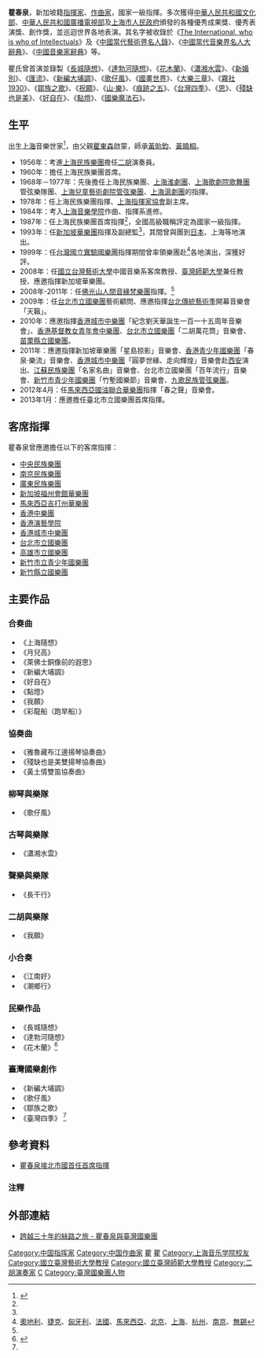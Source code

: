 {{multiple issues|
{{Refimprove|time=2021-08-13T07:50:14+00:00}}
{{年譜}}
{{overlinked|time=2021-08-31}}
}}
'''瞿春泉'''，新加坡籍[[指揮家|指揮家]]、[[作曲家|作曲家]]，國家一級指揮。多次獲得[[中華人民共和國文化部|中華人民共和國文化部]]、[[中華人民共和國廣播電視部|中華人民共和國廣播電視部]]及[[上海市人民政府|上海市人民政府]]頒發的各種優秀成果獎、優秀表演獎、創作獎，並巡迴世界各地表演。其名字被收錄於《[[The_International,_who_is_who_of_Intellectuals|The International, who is who of Intellectuals]]》及《[[中國當代藝術界名人錄|中國當代藝術界名人錄]]》、《[[中國當代音樂界名人大辭典|中國當代音樂界名人大辭典]]》、《[[中國音樂家辭典|中國音樂家辭典]]》等。

瞿氏曾首演並錄製《[[長城隨想|長城隨想]]》、《[[達勃河隨想|達勃河隨想]]》、《[[花木蘭|花木蘭]]》、《[[瀟湘水雲|瀟湘水雲]]》、《[[新婚別|新婚別]]》、《[[匯流|匯流]]》、《[[新編大埔調|新編大埔調]]》、《[[歌仔風|歌仔風]]》、《[[國畫世界|國畫世界]]》、《[[大樂三章|大樂三章]]》、《[[霧社1930|霧社1930]]》、《[[鄒族之歌|鄒族之歌]]》、《[[祝願|祝願]]》、《[[山‧樂|山‧樂]]》、《[[痕跡之五|痕跡之五]]》、《[[台灣四季|台灣四季]]》、《[[思|思]]》、《[[殘缺也是美|殘缺也是美]]》、《[[好自在|好自在]]》、《[[點燈|點燈]]》、《[[國樂魔法石|國樂魔法石]]》。

== 生平 ==
出生[[上海|上海]]音樂世家<ref name=":0">{{Cite web |url=http://www.merit-times.com.tw/NewsPage.aspx?unid=154733 |title=【人間心燈】專訪指揮瞿春泉 網球家何秋美 |accessdate=2014-01-21 |publisher=人間福報 |date=2009-11-13 |archive-date=2014-02-01 |archive-url=https://web.archive.org/web/20140201191112/http://www.merit-times.com.tw/NewsPage.aspx?unid=154733 |dead-url=no }}</ref>，由父親[[瞿東森|瞿東森]]啟蒙，師承[[黃貽鈞|黃貽鈞]]、[[黃曉桐|黃曉桐]]。

*1956年：考進[[上海民族樂團|上海民族樂團]]擔任[[二胡|二胡]]演奏員。
*1960年：擔任上海民族樂團首席。
*1968年－1977年：先後擔任上海民族樂團、[[上海淮劇團|上海淮劇團]]、[[上海歌劇院歌舞團|上海歌劇院歌舞團]]管弦樂隊團、[[上海兒童藝術劇院管弦樂團|上海兒童藝術劇院管弦樂團]]、[[上海滬劇團|上海滬劇團]]的指揮。
*1978年：任上海民族樂團指揮、[[上海指揮家協會|上海指揮家協會]]副主席。
*1984年：考入[[上海音樂學院|上海音樂學院]]作曲、指揮系進修。
*1987年：任上海民族樂團首席指揮<ref name=":0" />，全國高級職稱評定為國家一級指揮。
*1993年：任[[新加坡華樂團|新加坡華樂團]]指揮及副總監<ref name=":0" />，其間曾與團到[[日本|日本]]、上海等地演出。
*1999年：任[[台灣國立實驗國樂團|台灣國立實驗國樂團]]指揮期間曾率領樂團赴<ref>[[奧地利|奧地利]]、[[捷克|捷克]]、[[匈牙利|匈牙利]]、[[法國|法國]]、[[馬來西亞|馬來西亞]]、[[北京|北京]]、[[上海|上海]]、[[杭州|杭州]]、[[南京|南京]]、[[無錫|無錫]]</ref>各地演出，深獲好評。
*2008年：任[[國立台灣藝術大學|國立台灣藝術大學]]中國音樂系客席教授、[[臺灣師範大學|臺灣師範大學]]兼任教授、應邀指揮新加坡華樂團。
*2008年-2011年：任[[佛光山人間音緣梵樂團|佛光山人間音緣梵樂團]]指揮。<ref name=":0" />
*2009年：任[[台北市立國樂團|台北市立國樂團]]藝術顧問、應邀指揮[[台北傳統藝術季|台北傳統藝術季]]開幕音樂會「天籟」。
*2010年：應邀指揮[[香港城市中樂團|香港城市中樂團]]「紀念劉天華誕生一百一十五周年音樂會」、[[香港基督教女青年會中樂團|香港基督教女青年會中樂團]]、[[台北市立國樂團|台北市立國樂團]]「二胡萬花筒」音樂會、[[苗栗縣立國樂團|苗栗縣立國樂團]]。
*2011年：應邀指揮新加坡華樂團「星島掠影」音樂會、[[香港青少年國樂團|香港青少年國樂團]]「春泉‧樂流」音樂會、[[香港城市中樂團|香港城市中樂團]]「圓夢世緣、走向輝煌」音樂會赴[[西安|西安]]演出、[[江蘇民族樂團|江蘇民族樂團]]「名家名曲」音樂會、台北市立國樂團「百年流行」音樂會、[[新竹市青少年國樂團|新竹市青少年國樂團]]「竹塹國樂節」音樂會、[[九歌民族管弦樂團|九歌民族管弦樂團]]。
*2012年4月：任[[馬來西亞國油聯合華樂團|馬來西亞國油聯合華樂團]]指揮「春之聲」音樂會。
*2013年1月：應邀擔任臺北市立國樂團首席指揮。

== 客席指揮 ==
瞿春泉曾應邀擔任以下的客席指揮：
* [[中央民族樂團|中央民族樂團]]
* [[南京民族樂團|南京民族樂團]]
* [[廣東民族樂團|廣東民族樂團]]
* [[新加坡福州會館華樂團|新加坡福州會館華樂團]]
* [[馬來西亞吉打州華樂團|馬來西亞吉打州華樂團]]
* [[香港中樂團|香港中樂團]]
* [[香港演藝學院|香港演藝學院]]
* [[香港城市中樂團|香港城市中樂團]]
* [[台北市立國樂團|台北市立國樂團]]
* [[高雄市立國樂團|高雄市立國樂團]]
* [[新竹市立青少年國樂團|新竹市立青少年國樂團]]
* [[新竹縣立國樂團|新竹縣立國樂團]]

== 主要作品 ==

=== 合奏曲 ===

* 《上海隨想》
* 《月兒高》
* 《萊佛士銅像前的遐思》
* 《新編大埔調》
* 《好自在》
* 《點燈》
* 《我願》
* 《彩龍船（跑旱船）》

=== 協奏曲 ===

* 《雅魯藏布江邊揚琴協奏曲》
* 《殘缺也是美雙揚琴協奏曲》
* 《黃土情雙笛協奏曲》

=== 柳琴與樂隊 ===

* 《歌仔風》

=== 古琴與樂隊 ===

* 《瀟湘水雲》

=== 聲樂與樂隊 ===

* 《長干行》

=== 二胡與樂隊 ===

* 《我願》

=== 小合奏 ===

* 《江南好》
* 《潮鄉行》

===民樂作品===
*《長城隨想》
*《達勃河隨想》
*《花木蘭》<ref name="指揮家">{{Cite web |url=https://50yrs.wordpress.com/2010/04/19/%E5%AE%A2%E5%8D%BF%E6%8C%87%E6%8F%AE%E7%9E%BF%E6%98%A5%E6%B3%89%E7%B0%A1%E4%BB%8B/ |title=客卿指揮瞿春泉簡介 |accessdate=2019-09-11 |archive-date=2010-11-06 |archive-url=https://web.archive.org/web/20101106024323/http://50yrs.wordpress.com/2010/04/19/%E5%AE%A2%E5%8D%BF%E6%8C%87%E6%8F%AE%E7%9E%BF%E6%98%A5%E6%B3%89%E7%B0%A1%E4%BB%8B/ |dead-url=no }}</ref>

===臺灣國樂創作===
*《新編大埔調》
*《歌仔風》
*《鄒族之歌》
*《臺灣四季》 <ref name="指揮家"/>

== 參考資料 ==
* [https://web.archive.org/web/20140202125601/http://www.cna.com.tw/news/aEDU/201301080291-1.aspx 瞿春泉接北市國首任首席指揮]
=== 注釋 ===
{{reflist}}

==外部連結==
*[https://read.muzikair.com/tw/periodicalArticles/%E8%B7%A8%E8%B6%8A%E4%B8%89%E5%8D%81%E5%B9%B4%E7%9A%84%E7%B5%B2%E8%B7%AF%E4%B9%8B%E6%97%85--%20%E7%9E%BF%E6%98%A5%E6%B3%89%E8%88%87%E8%87%BA%E7%81%A3%E5%9C%8B%E6%A8%82%E5%9C%98-8cb59620-82ae-44b2-862b-b193e4d557bd?utm_source=muzikonline&utm_medium=redirect&utm_campaign=periodical 跨越三十年的絲路之旅 - 瞿春泉與臺灣國樂團  ]

{{Authority control}}
{{DEFAULTSORT:Q}}
[[Category:中国指挥家|Category:中国指挥家]] 
[[Category:中国作曲家|Category:中国作曲家]]
[[Category:台灣作曲家|瞿]]
[[Category:台灣指揮家|瞿]]
[[Category:上海音乐学院校友|Category:上海音乐学院校友]]
[[Category:國立臺灣藝術大學教授|Category:國立臺灣藝術大學教授]]
[[Category:國立臺灣師範大學教授|Category:國立臺灣師範大學教授]]
[[Category:二胡演奏家|Category:二胡演奏家]]
[[Category:瞿姓|C]]
[[Category:臺灣國樂團人物|Category:臺灣國樂團人物]]